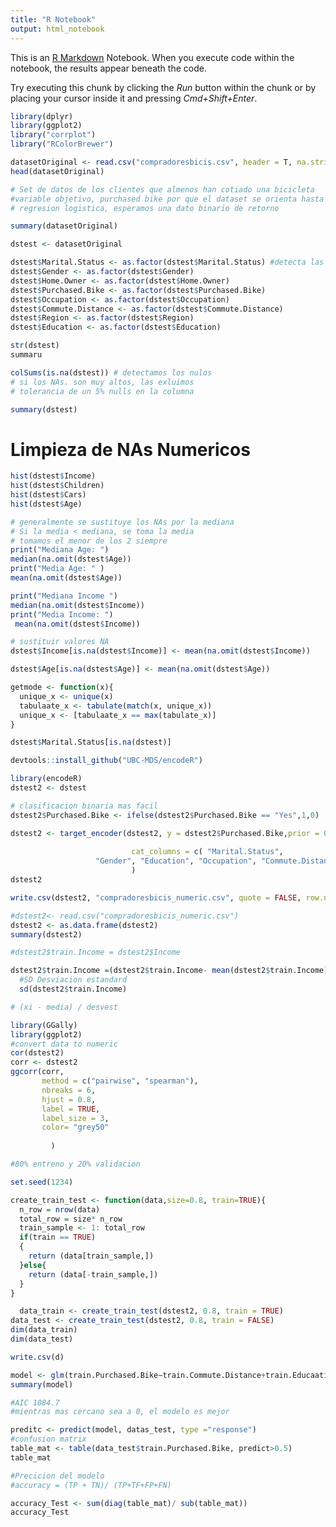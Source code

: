 ```yaml
---
title: "R Notebook"
output: html_notebook
---
```


This is an [R Markdown](http://rmarkdown.rstudio.com) Notebook. When you execute code within the notebook, the results appear beneath the code. 

Try executing this chunk by clicking the *Run* button within the chunk or by placing your cursor inside it and pressing *Cmd+Shift+Enter*. 

```r
library(dplyr)
library(ggplot2)
library("corrplot")
library("RColorBrewer")

```


```r
datasetOriginal <- read.csv("compradoresbicis.csv", header = T, na.strings = "")
head(datasetOriginal)

# Set de datos de los clientes que almenos han cotiado una bicicleta
#variable objetivo, purchased bike por que el dataset se orienta hasta este caso 
# regresion logistica, esperamos una dato binario de retorno
```


```r
summary(datasetOriginal)
```


```r
dstest <- datasetOriginal

dstest$Marital.Status <- as.factor(dstest$Marital.Status) #detecta las opociones de la columna y las itera para que no sean strings
dstest$Gender <- as.factor(dstest$Gender)
dstest$Home.Owner <- as.factor(dstest$Home.Owner)
dstest$Purchased.Bike <- as.factor(dstest$Purchased.Bike)
dstest$Occupation <- as.factor(dstest$Occupation)
dstest$Commute.Distance <- as.factor(dstest$Commute.Distance)
dstest$Region <- as.factor(dstest$Region)
dstest$Education <- as.factor(dstest$Education)


```

```r
str(dstest)
summaru
```
```r
colSums(is.na(dstest)) # detectamos los nulos
# si los NAs. son muy altos, las exluimos
# tolerancia de un 5% nulls en la columna
```
```r
summary(dstest)
```
# Limpieza de NAs Numericos

```r
hist(dstest$Income)
hist(dstest$Children)
hist(dstest$Cars)
hist(dstest$Age)

```
```r
# generalmente se sustituye los NAs por la mediana
# Si la media < mediana, se toma la media
# tomamos el menor de los 2 siempre
print("Mediana Age: ")
median(na.omit(dstest$Age))
print("Media Age: " )
mean(na.omit(dstest$Age))

print("Mediana Income ")
median(na.omit(dstest$Income))
print("Media Income: ")
 mean(na.omit(dstest$Income))

```
```r
# sustituir valores NA
dstest$Income[is.na(dstest$Income)] <- mean(na.omit(dstest$Income))

dstest$Age[is.na(dstest$Age)] <- mean(na.omit(dstest$Age))

```

```r
getmode <- function(x){
  unique_x <- unique(x)
  tabulaate_x <- tabulate(match(x, unique_x))
  unique_x <- [tabulaate_x == max(tabulate_x)]
}

dstest$Marital.Status[is.na(dstest)]
```

```r

devtools::install_github("UBC-MDS/encodeR")
```

```r
library(encodeR)
dstest2 <- dstest

```

```r
# clasificacion binaria mas facil
dstest2$Purchased.Bike <- ifelse(dstest2$Purchased.Bike == "Yes",1,0)

dstest2 <- target_encoder(dstest2, y = dstest2$Purchased.Bike,prior = 0.8, objective = "regression",
                           
                           cat_columns = c( "Marital.Status",
                   "Gender", "Education", "Occupation", "Commute.Distance", "Region", "Home.Owner")
                           )
dstest2

```
```r
write.csv(dstest2, "compradoresbicis_numeric.csv", quote = FALSE, row.names = TRUE)
```

```r
#dstest2<- read.csv("compradoresbicis_numeric.csv")
dstest2 <- as.data.frame(dstest2)
summary(dstest2)
```
```r
#dstest2$train.Income = dstest2$Income

dstest2$train.Income =(dstest2$train.Income- mean(dstest2$train.Income)) / 
  #SD Desviacion estandard
  sd(dstest2$train.Income)

# (xi - media) / desvest

```

```r
library(GGally)
library(ggplot2)
#convert data to numeric
cor(dstest2)
corr <- dstest2
ggcorr(corr,
       method = c("pairwise", "spearman"),
       nbreaks = 6,
       hjust = 0.8,
       label = TRUE,
       label_size = 3,
       color= "grey50"
         
         )
```

```r
#80% entreno y 20% validacion

set.seed(1234)

create_train_test <- function(data,size=0.8, train=TRUE){
  n_row = nrow(data)
  total_row = size* n_row
  train_sample <- 1: total_row
  if(train == TRUE)
  {
    return (data[train_sample,])
  }else{
    return (data[-train_sample,])
  }
}

  data_train <- create_train_test(dstest2, 0.8, train = TRUE)
data_test <- create_train_test(dstest2, 0.8, train = FALSE)
dim(data_train)
dim(data_test)
```
```r
write.csv(d)
```
```r
model <- glm(train.Purchased.Bike∼train.Commute.Distance+train.Educaation,data_train, family = binomial())
summary(model)
```

```r
#AIC 1084.7
#mientras mas cercano sea a 0, el modelo es mejor

```

```r
preditc <- predict(model, datas_test, type ="response")
#confusion matrix
table_mat <- table(data_test$train.Purchased.Bike, predict>0.5)
table_mat
```
```r
#Precicion del modelo
#accuracy = (TP + TN)/ (TP+TF+FP+FN)
```
```r
accuracy_Test <- sum(diag(table_mat)/ sub(table_mat))
accuracy_Test
```

